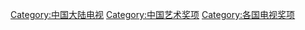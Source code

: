 [[Category:中国大陆电视|Category:中国大陆电视]]
[[Category:中国艺术奖项|Category:中国艺术奖项]]
[[Category:各国电视奖项‎|Category:各国电视奖项‎]]